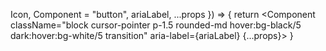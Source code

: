   Icon,
  Component = "button",
  ariaLabel,
  ...props
}) => {
  return <Component className="block cursor-pointer p-1.5 rounded-md hover:bg-black/5 dark:hover:bg-white/5 transition" aria-label={ariaLabel} {...props}>
      <Icon className="w-5 h-5 text-neutral-900 dark:text-white/50" />
    </Component>
}